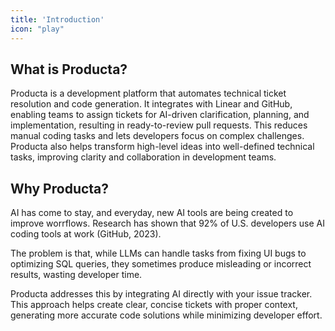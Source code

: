 ```yaml
---
title: 'Introduction'
icon: "play"
---
```


## What is Producta?
Producta is a development platform that automates technical ticket resolution and code generation. 
It integrates with Linear and GitHub, enabling teams to assign tickets for AI-driven clarification, planning, and implementation, resulting in ready-to-review pull requests. 
This reduces manual coding tasks and lets developers focus on complex challenges. 
Producta also helps transform high-level ideas into well-defined technical tasks, improving clarity and collaboration in development teams.

## Why Producta?

AI has come to stay, and everyday, new AI tools are being created to improve worrflows. Research has shown that 92% of U.S. developers use AI coding tools at work (GitHub, 2023). 

The problem is that, while LLMs can handle tasks from fixing UI bugs to optimizing SQL queries, they sometimes produce misleading or incorrect results, wasting developer time.

Producta addresses this by integrating AI directly with your issue tracker. This approach helps create clear, concise tickets with proper context, generating more accurate code solutions while minimizing developer effort.
